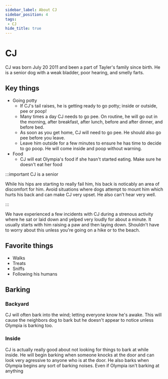 ```yaml
---
sidebar_label: About CJ
sidebar_position: 4
tags:
 - CJ
hide_title: true
---
```


# CJ

CJ was born July 20 2011 and been a part of Tayler's family since birth. He is a senior dog with a weak bladder, poor hearing, and smelly farts. 

## Key things
- Going potty
  - If CJ's tail raises, he is getting ready to go potty; inside or outside, pee or poop!
  - Many times a day CJ needs to go pee. On routine, he will go out in the morning, after breakfast, after lunch, before and after dinner, and before bed.
  - As soon as you get home, CJ will need to go pee. He should also go pee before you leave.
  - Leave him outside for a few minutes to ensure he has time to decide to go poop. He will come inside and poop without warning.
- Food
  - CJ will eat Olympia's food if she hasn't started eating. Make sure he doesn't eat her food

:::important CJ is a senior

While his hips are starting to really fail him, his back is noticably an area of discomfort for him. Avoid situations where dogs attempt to mount him which hurts his back and can make CJ very upset.
He also can't hear very well.

:::

We have experienced a few incidents with CJ during a strenous activity where he sat or laid down and yelped very loudly for about a minute. It usually starts with him raising a paw and then laying down. Shouldn't have to worry about this unless you're going on a hike or to the beach. 

## Favorite things
- Walks
- Treats
- Sniffs
- Following his humans

## Barking

### Backyard
<i class="fa-solid fa-triangle-exclamation"></i> CJ will often bark into the wind; letting everyone know he's awake. This will cause the neighbors dog to bark but he doesn't appear to notice unless Olympia is barking too.

### Inside
CJ is actually really good about not looking for things to bark at while inside. He will begin barking when someone knocks at the door and can look very agressive to anyone who is at the door. He also barks when Olympia begins any sort of barking noises. Even if Olympia isn't barking at anything